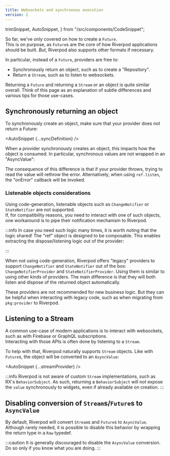 ```yaml
---
title: Websockets and synchronous execution
version: 2
---
```


  trimSnippet,
  AutoSnippet,
} from "/src/components/CodeSnippet";

So far, we've only covered on how to create a `Future`.  
This is on purpose, as `Future`s are the core of how Riverpod applications
should be built. _But_, Riverpod also supports other formats if necessary.

In particular, instead of a `Future`, providers are free to:

- Synchronously return an object, such as to create a "Repository".
- Return a `Stream`, such as to listen to websockets.

Returning a `Future` and returning a `Stream` or an object
is quite similar overall. Think of this page as
an explanation of subtle differences and various tips for those use-cases.

## Synchronously returning an object

To synchronously create an object, make sure that your
provider does not return a Future:

<AutoSnippet {...syncDefinition} />

When a provider synchronously creates an object,
this impacts how the object is consumed.
In particular, synchronous values are not wrapped
in an "AsyncValue":

<AutoSnippet raw={syncConsumer} />

The consequence of this difference is that if your provider
throws, trying to read the value will rethrow the error.
Alternatively, when using `ref.listen`, the "onError" callback
will be invoked.

### Listenable objects considerations


Using code-generation, listenable objects such as `ChangeNotifier` or `StateNotifier` are
not supported.  
If, for compatibility reasons, you need to interact with one of such objects,
one workaround is to pipe their notification mechanism to Riverpod.

<AutoSnippet raw={pipeChangeNotifier} />

:::info
In case you need such logic many times, it is worth noting that
the logic shared! The "ref" object is designed to be composable.
This enables extracting the dispose/listening logic out of the provider:

<AutoSnippet raw={sharedPipeChangeNotifier} />
:::

When not using code-generation, Riverpod offers "legacy" providers
to support `ChangeNotifier` and `StateNotifier` out of the box:
`ChangeNotifierProvider` and `StateNotifierProvider`. Using them is
similar to using other kinds of providers. The main difference is
that they will both listen and dispose of the returned object automatically.

These providers are not recommended for new business logic.
But they can be helpful when interacting with legacy code,
such as when migrating from `pkg:provider` to Riverpod.

<AutoSnippet raw={changeNotifierProvider} />

## Listening to a Stream

A common use-case of modern applications is to interact with websockets,
such as with Firebase or GraphQL subscriptions.  
Interacting with those APIs is often done by listening to a `Stream`.

To help with that, Riverpod naturally supports `Stream` objects.
Like with `Future`s, the object will be converted to an `AsyncValue`:

<AutoSnippet {...streamProvider} />

:::info
Riverpod is not aware of custom `Stream` implementations, such as
RX's `BehaviorSubject`.
As such, returning a `BehaviorSubject` will not expose the `value`
synchronously to widgets, even if already available on creation.
:::

## Disabling conversion of `Stream`s/`Future`s to `AsyncValue`

By default, Riverpod will convert `Stream`s and `Future`s to `AsyncValue`.
Although rarely needed, it is possible to disable this behavior by wrapping
the return type in a `Raw` typedef.

:::caution
It is generally discouraged to disable the `AsyncValue` conversion.
Do so only if you know what you are doing.
:::

<AutoSnippet raw={rawUsage} />
